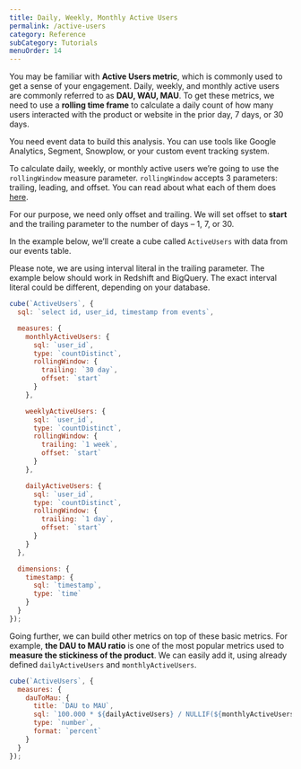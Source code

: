 ```yaml
---
title: Daily, Weekly, Monthly Active Users
permalink: /active-users
category: Reference
subCategory: Tutorials
menuOrder: 14
---
```

You may be familiar with <b>Active Users metric</b>, which is commonly used to get a sense of your engagement.
Daily, weekly, and monthly active users are commonly referred to as <b>DAU, WAU, MAU</b>. To get these metrics, we need to use a <b>rolling time frame</b>
to calculate a daily count of how many users interacted with the product or website in the prior day, 7 days, or 30 days.

You need event data to build this analysis. You can use tools like Google Analytics, Segment, Snowplow, or your custom event tracking system.

To calculate daily, weekly, or monthly active users we’re going to use the `rollingWindow` measure parameter.
`rollingWindow` accepts 3 parameters: trailing, leading, and offset. You can read about what each of them does [here](/measures#parameters-rolling-window).

For our purpose, we need only offset and trailing. We will set offset to <b>start</b> and the trailing parameter to the number of days – 1, 7, or 30.

In the example below, we’ll create a cube called `ActiveUsers` with data from our events table.

<div className="block help-block">Please note, we are using interval literal in the trailing parameter.
The example below should work in Redshift and BigQuery. The exact interval literal could be different, depending on your database.
</div>

```javascript
cube(`ActiveUsers`, {
  sql: `select id, user_id, timestamp from events`,

  measures: {
    monthlyActiveUsers: {
      sql: `user_id`,
      type: `countDistinct`,
      rollingWindow: {
        trailing: `30 day`,
        offset: `start`
      }
    },

    weeklyActiveUsers: {
      sql: `user_id`,
      type: `countDistinct`,
      rollingWindow: {
        trailing: `1 week`,
        offset: `start`
      }
    },

    dailyActiveUsers: {
      sql: `user_id`,
      type: `countDistinct`,
      rollingWindow: {
        trailing: `1 day`,
        offset: `start`
      }
    }
  },

  dimensions: {
    timestamp: {
      sql: `timestamp`,
      type: `time`
    }
  }
});
```

Going further, we can build other metrics on top of these basic metrics.
For example, <b>the DAU to MAU ratio</b> is one of the most popular metrics used to <b>measure the stickiness of the product</b>.
We can easily add it, using already defined `dailyActiveUsers` and `monthlyActiveUsers`.

```javascript
cube(`ActiveUsers`, {
  measures: {
    dauToMau: {
      title: `DAU to MAU`,
      sql: `100.000 * ${dailyActiveUsers} / NULLIF(${monthlyActiveUsers}, 0)`,
      type: `number`,
      format: `percent`
    }
  }
});
```
